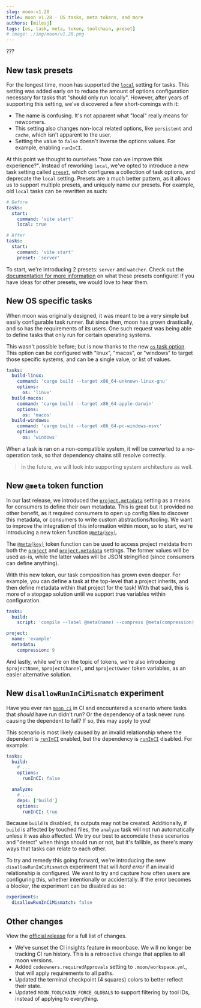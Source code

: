```yaml
---
slug: moon-v1.28
title: moon v1.28 - OS tasks, meta tokens, and more
authors: [milesj]
tags: [os, task, meta, token, toolchain, preset]
# image: ./img/moon/v1.28.png
---
```


???

<!--truncate-->

## New task presets

For the longest time, moon has supported the [`local`](/docs/config/project#local) setting for
tasks. This setting was added early on to reduce the amount of options configuration necessary for
tasks that "should only run locally". However, after years of supporting this setting, we've
discovered a few short-comings with it:

- The name is confusing. It's not apparent what "local" really means for newcomers.
- This setting also changes non-local related options, like `persistent` and `cache`, which isn't
  apparent to the user.
- Setting the value to `false` doesn't inverse the options values. For example, enabling `runInCI`.

At this point we thought to ourselves "how can we improve this experience?". Instead of reworking
`local`, we've opted to introduce a new task setting called [`preset`](/docs/config/project#preset),
which configures a collection of task options, and deprecate the `local` setting. Presets are a much
better pattern, as it allows us to support multiple presets, and uniquely name our presets. For
example, old `local` tasks can be rewritten as such:

```yaml title="moon.yml"
# Before
tasks:
  start:
    command: 'vite start'
    local: true

# After
tasks:
  start:
    command: 'vite start'
    preset: 'server'
```

To start, we're introducing 2 presets: `server` and `watcher`. Check out the
[documentation for more information](/docs/config/project#preset) on what these presets configure!
If you have ideas for other presets, we would love to hear them.

## New OS specific tasks

When moon was originally designed, it was meant to be a very simple but easily configurable task
runner. But since then, moon has grown drastically, and so has the requirements of its users. One
such request was being able to define tasks that only run for certain operating systems.

This wasn't possible before; but is now thanks to the new
[`os` task option](/docs/config/project#os). This option can be configured with "linux", "macos", or
"windows" to target those specific systems, and can be a single value, or list of values.

```yaml title="moon.yml"
tasks:
  build-linux:
    command: 'cargo build --target x86_64-unknown-linux-gnu'
    options:
      os: 'linux'
  build-macos:
    command: 'cargo build --target x86_64-apple-darwin'
    options:
      os: 'macos'
  build-windows:
    command: 'cargo build --target x86_64-pc-windows-msvc'
    options:
      os: 'windows'
```

When a task is ran on a non-compatible system, it will be converted to a no-operation task, so that
dependency chains still resolve correctly.

> In the future, we will look into supporting system architecture as well.

## New `@meta` token function

In our last release, we introduced the [`project.metadata`](/docs/config/project#metadata-1) setting
as a means for consumers to define their own metadata. This is great but it provided no other
benefit, as it required consumers to open up config files to discover this metadata, or consumers to
write custom abstractions/tooling. We want to improve the integration of this information within
moon, so to start, we're introducing a new token function [`@meta(key)`](/docs/concepts/token#meta).

The [`@meta(key)`](/docs/concepts/token#meta) token function can be used to access project metdata
from both the [`project`](/docs/config/project#project) and
[`project.metadata`](/docs/config/project#metadata-1) settings. The former values will be used
as-is, while the latter values will be JSON stringified (since consumers can define anything).

With this new token, our task composition has grown even deeper. For example, you can define a task
at the top-level that a project inherits, and then define metadata within that project for the task!
With that said, this is more of a stopgap solution until we support true variables within
configuration.

```yaml title=".moon/tasks.yml"
tasks:
  build:
    script: 'compile --label @meta(name) --compress @meta(compression)'
```

```yaml title="<project>/moon.yml"
project:
  name: 'example'
  metadata:
    compression: 9
```

And lastly, while we're on the topic of tokens, we're also introducing `$projectName`,
`$projectChannel`, and `$projectOwner` token variables, as an easier alternative solution.

## New `disallowRunInCiMismatch` experiment

Have you ever ran [`moon ci`](/docs/commands/ci) in CI and encountered a scenario where tasks that
_should_ have run didn't run? Or the dependency of a task never runs causing the dependent to fail?
If so, this may apply to you!

This scenario is most likely caused by an invalid relationship where the dependent is
[`runInCI`](/docs/config/project#runinci) enabled, but the dependency is
[`runInCI`](/docs/config/project#runinci) disabled. For example:

```yml title="moon.yml"
tasks:
  build:
    # ...
    options:
      runInCI: false

  analyze:
    # ...
    deps: ['build']
    options:
      runInCI: true
```

Because `build` is disabled, its outputs may not be created. Additionally, if `build` is affected by
touched files, the `analyze` task will not run automatically unless it was also affected. We try our
best to accomdate these scenarios and "detect" when things should run or not, but it's fallible, as
there's many ways that tasks can relate to each other.

To try and remedy this going forward, we're introducing the new `disallowRunInCiMismatch` experiment
that will _hard error_ if an invalid relationship is configured. We want to try and capture how
often users are configuring this, whether intentionally or accidentally. If the error becomes a
blocker, the experiment can be disabled as so:

```yaml title=".moon/workspace.yml"
experiments:
  disallowRunInCiMismatch: false
```

## Other changes

View the [official release](https://github.com/moonrepo/moon/releases/tag/v1.28.0) for a full list
of changes.

- We've sunset the CI insights feature in moonbase. We will no longer be tracking CI run history.
  This is a retroactive change that applies to all moon versions.
- Added `codeowners.requiredApprovals` setting to `.moon/workspace.yml`, that will apply
  requirements to all paths.
- Updated the terminal checkpoint (4 squares) colors to better reflect their state.
- Updated `MOON_TOOLCHAIN_FORCE_GLOBALS` to support filtering by tool IDs, instead of applying to
  everything.
